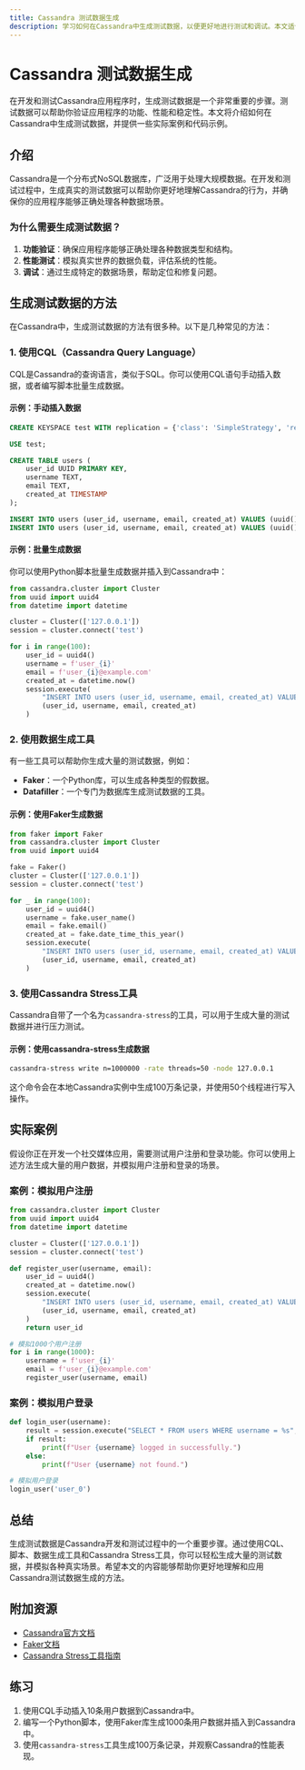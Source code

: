 ```yaml
---
title: Cassandra 测试数据生成
description: 学习如何在Cassandra中生成测试数据，以便更好地进行测试和调试。本文适合初学者，包含代码示例和实际案例。
---
```


# Cassandra 测试数据生成

在开发和测试Cassandra应用程序时，生成测试数据是一个非常重要的步骤。测试数据可以帮助你验证应用程序的功能、性能和稳定性。本文将介绍如何在Cassandra中生成测试数据，并提供一些实际案例和代码示例。

## 介绍

Cassandra是一个分布式NoSQL数据库，广泛用于处理大规模数据。在开发和测试过程中，生成真实的测试数据可以帮助你更好地理解Cassandra的行为，并确保你的应用程序能够正确处理各种数据场景。

### 为什么需要生成测试数据？

1. **功能验证**：确保应用程序能够正确处理各种数据类型和结构。
2. **性能测试**：模拟真实世界的数据负载，评估系统的性能。
3. **调试**：通过生成特定的数据场景，帮助定位和修复问题。

## 生成测试数据的方法

在Cassandra中，生成测试数据的方法有很多种。以下是几种常见的方法：

### 1. 使用CQL（Cassandra Query Language）

CQL是Cassandra的查询语言，类似于SQL。你可以使用CQL语句手动插入数据，或者编写脚本批量生成数据。

#### 示例：手动插入数据

```sql
CREATE KEYSPACE test WITH replication = {'class': 'SimpleStrategy', 'replication_factor': 1};

USE test;

CREATE TABLE users (
    user_id UUID PRIMARY KEY,
    username TEXT,
    email TEXT,
    created_at TIMESTAMP
);

INSERT INTO users (user_id, username, email, created_at) VALUES (uuid(), 'alice', 'alice@example.com', toTimestamp(now()));
INSERT INTO users (user_id, username, email, created_at) VALUES (uuid(), 'bob', 'bob@example.com', toTimestamp(now()));
```

#### 示例：批量生成数据

你可以使用Python脚本批量生成数据并插入到Cassandra中：

```python
from cassandra.cluster import Cluster
from uuid import uuid4
from datetime import datetime

cluster = Cluster(['127.0.0.1'])
session = cluster.connect('test')

for i in range(100):
    user_id = uuid4()
    username = f'user_{i}'
    email = f'user_{i}@example.com'
    created_at = datetime.now()
    session.execute(
        "INSERT INTO users (user_id, username, email, created_at) VALUES (%s, %s, %s, %s)",
        (user_id, username, email, created_at)
    )
```

### 2. 使用数据生成工具

有一些工具可以帮助你生成大量的测试数据，例如：

- **Faker**：一个Python库，可以生成各种类型的假数据。
- **Datafiller**：一个专门为数据库生成测试数据的工具。

#### 示例：使用Faker生成数据

```python
from faker import Faker
from cassandra.cluster import Cluster
from uuid import uuid4

fake = Faker()
cluster = Cluster(['127.0.0.1'])
session = cluster.connect('test')

for _ in range(100):
    user_id = uuid4()
    username = fake.user_name()
    email = fake.email()
    created_at = fake.date_time_this_year()
    session.execute(
        "INSERT INTO users (user_id, username, email, created_at) VALUES (%s, %s, %s, %s)",
        (user_id, username, email, created_at)
    )
```

### 3. 使用Cassandra Stress工具

Cassandra自带了一个名为`cassandra-stress`的工具，可以用于生成大量的测试数据并进行压力测试。

#### 示例：使用cassandra-stress生成数据

```bash
cassandra-stress write n=1000000 -rate threads=50 -node 127.0.0.1
```

这个命令会在本地Cassandra实例中生成100万条记录，并使用50个线程进行写入操作。

## 实际案例

假设你正在开发一个社交媒体应用，需要测试用户注册和登录功能。你可以使用上述方法生成大量的用户数据，并模拟用户注册和登录的场景。

### 案例：模拟用户注册

```python
from cassandra.cluster import Cluster
from uuid import uuid4
from datetime import datetime

cluster = Cluster(['127.0.0.1'])
session = cluster.connect('test')

def register_user(username, email):
    user_id = uuid4()
    created_at = datetime.now()
    session.execute(
        "INSERT INTO users (user_id, username, email, created_at) VALUES (%s, %s, %s, %s)",
        (user_id, username, email, created_at)
    )
    return user_id

# 模拟1000个用户注册
for i in range(1000):
    username = f'user_{i}'
    email = f'user_{i}@example.com'
    register_user(username, email)
```

### 案例：模拟用户登录

```python
def login_user(username):
    result = session.execute("SELECT * FROM users WHERE username = %s", (username,))
    if result:
        print(f"User {username} logged in successfully.")
    else:
        print(f"User {username} not found.")

# 模拟用户登录
login_user('user_0')
```

## 总结

生成测试数据是Cassandra开发和测试过程中的一个重要步骤。通过使用CQL、脚本、数据生成工具和Cassandra Stress工具，你可以轻松生成大量的测试数据，并模拟各种真实场景。希望本文的内容能够帮助你更好地理解和应用Cassandra测试数据生成的方法。

## 附加资源

- [Cassandra官方文档](https://cassandra.apache.org/doc/latest/)
- [Faker文档](https://faker.readthedocs.io/en/master/)
- [Cassandra Stress工具指南](https://cassandra.apache.org/doc/latest/tools/stress/)

## 练习

1. 使用CQL手动插入10条用户数据到Cassandra中。
2. 编写一个Python脚本，使用Faker库生成1000条用户数据并插入到Cassandra中。
3. 使用`cassandra-stress`工具生成100万条记录，并观察Cassandra的性能表现。